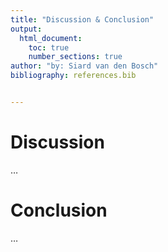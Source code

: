 ```yaml
---
title: "Discussion & Conclusion"
output:
  html_document:
    toc: true
    number_sections: true
author: "by: Siard van den Bosch"
bibliography: references.bib


---
```


# Discussion
...

# Conclusion
...